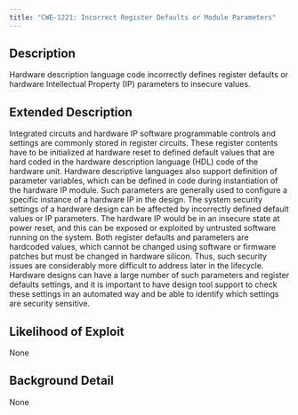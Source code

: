 ```yaml
---
title: "CWE-1221: Incorrect Register Defaults or Module Parameters"
---
```


## Description
Hardware description language code incorrectly defines register defaults or hardware Intellectual Property (IP) parameters to insecure values.

## Extended Description

Integrated circuits and hardware IP software programmable controls and settings are commonly stored in register circuits. These register contents have to be initialized at hardware reset to defined default values that are hard coded in the hardware description language (HDL) code of the hardware unit. Hardware descriptive languages also support definition of parameter variables, which can be defined in code during instantiation of the hardware IP module. Such parameters are generally used to configure a specific instance of a hardware IP in the design.
The system security settings of a hardware design can be affected by incorrectly defined default values or IP parameters. The hardware IP would be in an insecure state at power reset, and this can be exposed or exploited by untrusted software running on the system. Both register defaults and parameters are hardcoded values, which cannot be changed using software or firmware patches but must be changed in hardware silicon. Thus, such security issues are considerably more difficult to address later in the lifecycle. Hardware designs can have a large number of such parameters and register defaults settings, and it is important to have design tool support to check these settings in an automated way and be able to identify which settings are security sensitive.


## Likelihood of Exploit
None

## Background Detail
None
        